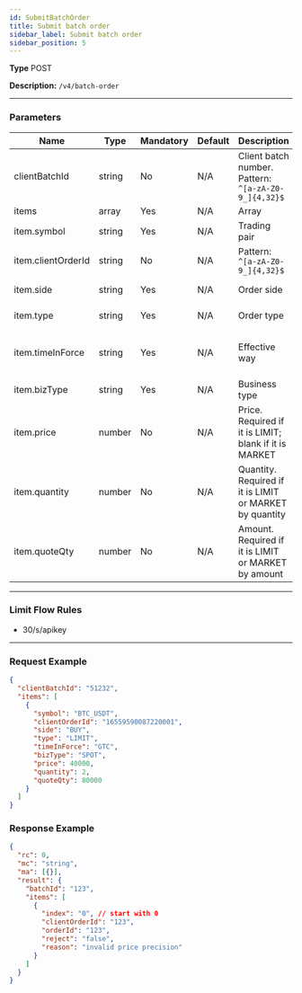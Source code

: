 ```yaml
---
id: SubmitBatchOrder
title: Submit batch order
sidebar_label: Submit batch order
sidebar_position: 5
---
```


**Type** POST

**Description:** `/v4/batch-order`

---

### Parameters

| Name | Type | Mandatory | Default | Description | Ranges |
| --- | --- | --- | --- | --- | --- |
| clientBatchId | string | No | N/A | Client batch number. Pattern: `^[a-zA-Z0-9_]{4,32}$` | — |
| items | array | Yes | N/A | Array | — |
| item.symbol | string | Yes | N/A | Trading pair | — |
| item.clientOrderId | string | No | N/A | Pattern: `^[a-zA-Z0-9_]{4,32}$` | — |
| item.side | string | Yes | N/A | Order side | BUY, SELL |
| item.type | string | Yes | N/A | Order type | LIMIT, MARKET |
| item.timeInForce | string | Yes | N/A | Effective way | GTC, FOK, IOC, GTX |
| item.bizType | string | Yes | N/A | Business type | SPOT, LEVER |
| item.price | number | No | N/A | Price. Required if it is LIMIT; blank if it is MARKET | — |
| item.quantity | number | No | N/A | Quantity. Required if it is LIMIT or MARKET by quantity | — |
| item.quoteQty | number | No | N/A | Amount. Required if it is LIMIT or MARKET by amount | — |

---

### Limit Flow Rules

- 30/s/apikey

---

### Request Example

```json title="Request"
{
  "clientBatchId": "51232",
  "items": [
    {
      "symbol": "BTC_USDT",
      "clientOrderId": "16559590087220001",
      "side": "BUY",
      "type": "LIMIT",
      "timeInForce": "GTC",
      "bizType": "SPOT",
      "price": 40000,
      "quantity": 2,
      "quoteQty": 80000
    }
  ]
}
```

### Response Example

```json title="Request"
{
  "rc": 0,
  "mc": "string",
  "ma": [{}],
  "result": {
    "batchId": "123",
    "items": [
      {
        "index": "0", // start with 0
        "clientOrderId": "123",
        "orderId": "123",
        "reject": "false",
        "reason": "invalid price precision"
      }
    ]
  }
}
```
